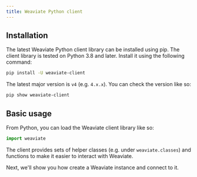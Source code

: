 ```yaml
---
title: Weaviate Python client
---
```


## <i class="fa-solid fa-code"></i> Installation

The latest Weaviate Python client library can be installed using pip. The client library is tested on Python 3.8 and later. Install it using the following command:

```bash
pip install -U weaviate-client
```

The latest major version is `v4` (e.g. `4.x.x`). You can check the version like so:

```bash
pip show weaviate-client
```

## <i class="fa-solid fa-code"></i> Basic usage

From Python, you can load the Weaviate client library like so:

```python
import weaviate
```

The client provides sets of helper classes (e.g. under `weaviate.classes`) and functions to make it easier to interact with Weaviate.

Next, we'll show you how create a Weaviate instance and connect to it.


<DocsFeedback/>

